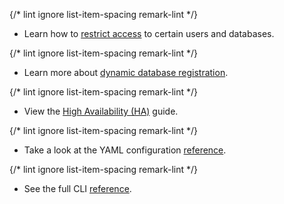 {/* lint ignore list-item-spacing remark-lint */}
- Learn how to [restrict access](../../database-access/rbac.mdx) to certain users and databases.

{/* lint ignore list-item-spacing remark-lint */}
- Learn more about [dynamic database registration](.../../database-access/guides/dynamic-registration.mdx).

{/* lint ignore list-item-spacing remark-lint */}
- View the [High Availability (HA)](../../database-access/guides/ha.mdx) guide.

{/* lint ignore list-item-spacing remark-lint */}
- Take a look at the YAML configuration [reference](../../database-access/reference/configuration.mdx).

{/* lint ignore list-item-spacing remark-lint */}
- See the full CLI [reference](../../database-access/reference/cli.mdx).

